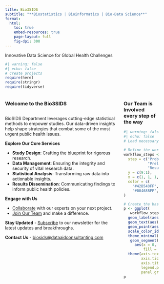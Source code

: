 ```yaml
---
title: Bio3SIDS
subtitle: "**Biostatistics | Bioinformatics | Bio-Data Science**"
format: 
  html: 
    toc: true
    embed-resources: true
    page-layout: full
    fig-dpi: 300
---
```


Innovative Data Science for Global Health Challenges

```r
#| warning: false
#| echo: false
# create projects
require(here)
require(stringr)
require(tidyverse)
```

:::::: columns
:::: {.column width="70%"}
::: columns
### Welcome to the Bio3SIDS
:::


BioSIDS Department leverages cutting-edge statistical methods to empower studies. Our data-driven insights help shape strategies that combat some of the most urgent public health issues.

**Explore Our Core Services**

-   **Study Design**: Crafting the blueprint for rigorous research.
-   **Data Management**: Ensuring the integrity and security of vital research data.
-   **Statistical Analysis**: Transforming raw data into actionable insights.
-   **Results Dissemination**: Communicating findings to inform public health policies.

**Engage with Us**

-   [Collaborate](#) with our experts on your next project.
-   [Join Our Team](#) and make a difference.

**Stay Updated** - [Subscribe](#) to our newsletter for the latest updates and breakthroughs.

**Contact Us** - [biosids@dataaidconsultanting.com](mailto:biosids@dataaidconsultanting.com)
::::

::: {.column width="20%"}
### Our Team is Involved every step of the way {.centering}

```r
#| warning: false
#| echo: false
# Load necessary libraries

# Define the workflow steps and their connections
workflow_steps <- data.frame(
  step = c("Problem Definition", "Study Design", "Data Collection", "Data Management",
           "Preliminary Data Analysis", "Statistical Analysis", "Results Interpretation",
           "Results Dissemination", "Documentation"),
  y = c(9:1),
  x = c(1, 1, 1, 1, 1, 1, 1, 1, 1),
  color = c(
    "#42B540FF", "#0099B4FF", "#E99714FF", "#ED3000FF", '#20854EFF',
    "#00468BFF", "#0072B5FF", "#FDAF91FF", "#BC3C29FF")
)

# Create the base plot
p <- ggplot(
   workflow_steps, aes(x = x, y = y, label = step, fill = color)) +
  geom_label(aes(x=x-1),size = 9,hjust='left',color='white',fontface='bold') +  # Add labels above the points
  geom_text(aes(x=2,y=1,label=''),size = 9,hjust='right',color='white') +  # Add labels above the points
  geom_point(aes(x=x-1), size = 6) +  # Add points with custom colors
  scale_color_identity() +  # Use colors as provided
  theme_minimal() +
   geom_segment(
     aes(x = 0, y = 1, xend = 0, yend = max(workflow_steps$y),
         fill = I(color)), size = 1.5)+
  theme(axis.text = element_blank(),
        axis.ticks = element_blank(),
        axis.title = element_blank(),
        legend.position = "none",  # Hide legend
        panel.grid = element_blank())  # Remove grid
p

```
:::
::::::